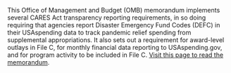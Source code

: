 This Office of Management and Budget (OMB) memorandum implements
several CARES Act transparency reporting requirements, in so doing
requiring that agencies report Disaster Emergency Fund Codes (DEFC) in
their USAspending data to track pandemic relief spending from
supplemental appropriations. It also sets out a requirement for
award-level outlays in File C, for monthly financial data reporting to
USAspending.gov, and for program activity to be included in File
C. [Visit this page to read the
memorandum](https://www.whitehouse.gov/wp-content/uploads/2020/04/Implementation-Guidance-for-Supplemental-Funding-Provided-in-Response.pdf).